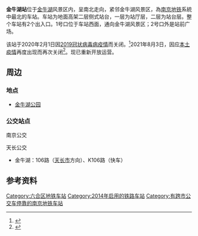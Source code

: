 {{about|中国江苏省南京市地铁车站||金牛湖 (消歧义)}}
{{Station Infobox
|Station Name = 金牛湖
|Engname = Jinniuhu
|linecolour = {{南京地铁线路色|S8}}
|Image = 20210320 金牛湖站 站厅与大字壁.jpg
|Caption =一列[[南京地铁S8号线|S8号线]]列车於金牛湖站折返
|Code = 
|Location = [[江苏省|江苏省]][[南京市|南京市]][[六合区|六合区]]
|Coord = {{coord|32.470909|118.970628|format=dms|type:railwaystation_region:CN}}
|Colour = 
|Type = 高架侧式车站
|connections = [[南京公交|南京公交]]<br>天长城乡公交（往[[天长|天长]]）<br>仪征大发公交（往[[仪征|仪征]]北郊、[[扬州|扬州]]）
|Line = {{南京地铁线路名|S8}}
|Open = 2014年8月1日
|Platform = 1个
|Exit = 2个
|Openhours = 
|Time First = 
|Time Last = 
|Map = 
}}
{{multiple image|align=right|width=220|direction=vertical
|image1=金牛湖站站台大字壁20210503.jpg|caption1=金牛湖站大字壁
|image2=金牛湖站1号口20210501.jpg|caption2=金牛湖站1号口
}}
'''金牛湖站'''位于[[金牛湖|金牛湖]]风景区内，呈南北走向，紧邻金牛湖风景区，為[[南京地铁|南京地铁]]系統中最北的车站。车站为地面高架二层侧式站台，一层为站厅层，二层为站台层。整个车站有2个出入口。1号口位于车站西面，通向金牛湖风景区；2号口外是站前广场。

该站于2020年2月1日因[[2019冠状病毒病疫情|2019冠状病毒病疫情]]而关闭。<ref>{{cite news|publisher=网易新闻|url=http://js.news.163.com/20/0201/09/F49RD21B04248E9B.html|title=2月1日起，南京江北两条地铁部分区段暂停运营|date=2020-02-01|accessdate=2020-02-01|archive-date=2020-02-01|archive-url=https://web.archive.org/web/20200201055853/http://js.news.163.com/20/0201/09/F49RD21B04248E9B.html|dead-url=no}}</ref>2021年8月3日，因应[[2021年南京禄口国际机场2019冠状病毒病聚集性疫情|本土疫情]]再度出现而再次关闭<ref>{{cite news |title=南京地铁1号线、3号线、S8号线部分区段停运 |url=https://www.bjnews.com.cn/detail/162789567114406.html |accessdate=2021-08-02 |work=新京报 |date=2021-08-02}}</ref>。现已重新开放运营。

==周边==
===地点===
*[[金牛湖公园|金牛湖公园]]
===公交站点===
; 南京公交
{{南京公交线路简单列表|station=宁天城际金牛湖站（近1出口）|G62|G63|460}}
{{南京公交线路简单列表|station=金牛湖总站（近2出口）|460}}

; 天长公交
*金牛湖：106路（[[天长市|天长市]]方向）、K106路（快车）

==参考资料==
{{reflist}}
{{宁天城际轨道交通车站}}

[[Category:六合区地铁车站|Category:六合区地铁车站]]
[[Category:2014年启用的铁路车站|Category:2014年启用的铁路车站]]
[[Category:有跨市公交车停靠的南京地铁车站|Category:有跨市公交车停靠的南京地铁车站]]